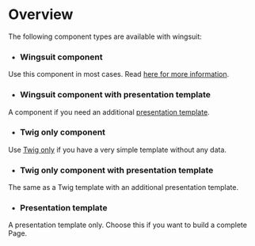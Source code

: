 # Overview

The following component types are available with wingsuit:
* ### Wingsuit component
Use this component in most cases. Read [here for more information](/components/wingsuit).
* ### Wingsuit component with presentation template
A component if you need an additional [presentation template](/components/presentation).
* ### Twig only component
Use [Twig only](/components/twig) if you have a very simple template without any data.
* ### Twig only component with presentation template
The same as a Twig template with an additional presentation template.
* ### Presentation template
A presentation template only. Choose this if you want to build a complete Page.

